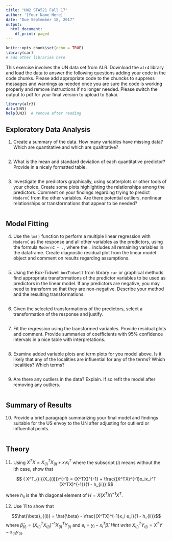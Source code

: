 ```yaml
---
title: "HW2 STA521 Fall 17"
author: '[Your Name Here]'
date: "Due September 18, 2017"
output:
  html_document:
    df_print: paged
---
```


```r
knitr::opts_chunk$set(echo = TRUE)
library(car)
# add other libraries here
```

This exercise involves the UN data set from ALR. Download the `alr4` library and load the data to answer the following questions adding your code in the code chunks.  Please add appropriate code to the chuncks to suppress messages and warnings as needed once you are sure the code is working properly and remove instructions if no longer needed.  Please switch the output to pdf for your final version to upload to Sakai.

```r
library(alr3)
data(UN3)
help(UN3)  # remove after reading
```

## Exploratory Data Analysis
1. Create a summary of the data.  How many variables have missing data?  Which are quantitative and which are qualtitative?

```r

```

2. What is the mean and standard deviation of each quantitative predictor?  Provide in a nicely formatted table.

```r

```


3. Investigate the predictors graphically, using scatterplots or other tools of your choice. Create some plots
highlighting the relationships among the predictors. Comment
on your findings regarding trying to predict `ModernC` from the other variables.  Are there potential outliers, nonlinear relationships or transformations that appear to be needed?

```r

```

## Model Fitting

4.  Use the `lm()` function to perform a multiple linear regression with `ModernC` as the response and all other variables as the predictors, using the formula `ModernC ~ .`, where the `.` includes all remaining variables in the dataframe.  Create  diagnostic residual plot  from the linear model object and comment on results regarding assumptions.

```r

```

5.  Using the Box-Tidwell  `boxTidwell` from library `car` or graphical methods find appropriate transformations of the predictor variables to be used as predictors in the linear model.  If any predictors are negative, you may need to transform so that they are non-negative.  Describe your method and  the resulting transformations.


```r

```

6. Given the selected transformations of the predictors, select a transformation of the response and justify.


```r

```

7.  Fit the regression using the transformed variables.  Provide residual plots and comment.  Provide summaries of coefficients with 95% confidence intervals in a nice table with interpretations.


```r

```

8. Examine added variable plots and term plots for you model above.  Is it likely that any of the localities are influential for any of the terms?  Which localities?  Which terms?

```r

```

9.  Are there any outliers in the data?  Explain.  If so refit the model after removing any outliers.


```r

```
## Summary of Results

10. Provide a brief paragraph summarizing your final model  and findings suitable for the US envoy to the UN after adjusting for outlierd or influential points.


```r

```


## Theory

11.  Using  $X^TX = X^T_{(i)}X_{(i)} + x_i x_i^T$ where the subscript $(i)$ means without the ith case, show that 

$$
( X^T_{(i)}X_{(i)})^{-1} = (X^TX)^{-1} + \frac{(X^TX)^{-1}x_ix_i^T  (X^TX)^{-1}}{1 - h_{ii}}
$$

where $h_{ii}$ is the $i$th diagonal element of $H = X(X^TX)^{-1}X^T$.


12.  Use 11 to show that

$$\hat{\beta}_{(i)} = \hat{\beta} -  \frac{(X^TX)^{-1}x_i e_i}{1 - h_{ii}}$$
where $\hat{\beta}_{(i)} = ( X^T_{(i)}X_{(i)})^{-1} X_{(i)}^T Y_{(i)}$ and $e_i = y_i - x_i^T\hat{\beta}$.  _Hint write_  $X_{(i)}^T Y_{(i)} = X^TY - x_{(i)}y_{(i)}$.
